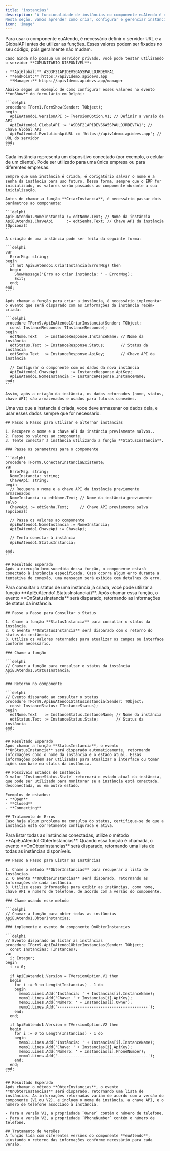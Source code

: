 ```yaml
---
title: 'instancias'
description: 'A funcionalidade de instâncias no componente euAtendo é essencial para a gestão de múltiplas empresas simultâneos. Cada instância representa uma conexão ativa com um canal de comunicação (como WhatsApp), permitindo que sua empresa tenha diferentes clientes configurados para diversos setores ou serviços.
Nesta seção, vamos aprender como criar, configurar e gerenciar instâncias, garantindo um controle eficiente sobre as operações de atendimento.'
icon: 'image'
---
```

<AccordionGroup>
  <Accordion icon="server" title="Autenticando o servidor da API">
    Para usar o componente euAtendo, é necessário definir o servidor URL e a GlobalAPI antes de utilizar as funções. Esses valores podem ser fixados no seu código, pois geralmente não mudam.

    Caso ainda não possua um servidor privado, você pode testar utilizando o servidor **COMUNITÁRIO DISPONÍVEL**:

    - **ApiGlobal:** ASD3F21APIDEVS6A5SPAULOJRDEVFA1
    - **endPoint:** https://apiv1demo.apidevs.app
    - **Manager:** https://apiv1demo.apidevs.app/manager

    Abaixo segue um exemplo de como configurar esses valores no evento **onShow** do formulário em Delphi:

    ```delphi
    procedure TForm1.FormShow(Sender: TObject);
    begin
      ApiEuAtendo1.VersionAPI := TVersionOption.V1; // Definir a versão da API
      ApiEuAtendo1.GlobalAPI := 'ASD3F21APIDEVS6A5SPAULOJRDEVFA1'; // Chave Global API
      ApiEuAtendo1.EvolutionApiURL := 'https://apiv1demo.apidevs.app'; // URL do servidor
    end;
    ```
  </Accordion>

  <Accordion icon="smartphone" title="Instâncias 'Celulares de Clientes'">
    Cada instância representa um dispositivo conectado (por exemplo, o celular de um cliente). Pode ser utilizado para uma única empresa ou para diferentes empresas. 

    Sempre que uma instância é criada, é obrigatório salvar o nome e a senha da instância para uso futuro. Dessa forma, sempre que o ERP for inicializado, os valores serão passados ao componente durante a sua inicialização.

    Antes de chamar a função **CriarInstancia**, é necessário passar dois parâmetros ao componente:

    ```delphi
    ApiEuAtendo1.NomeInstancia := edtNome.Text; // Nome da instância
    ApiEuAtendo1.ChaveApi      := edtSenha.Text; // Chave API da instância (Opcional)
    ```

    A criação de uma instância pode ser feita da seguinte forma:

    ```delphi
    var
      ErrorMsg: string;
    begin
      if not ApiEuAtendo1.CriarInstancia(ErrorMsg) then
      begin
        ShowMessage('Erro ao criar instância: ' + ErrorMsg);
        Exit;
      end;
    end;
    ```

    Após chamar a função para criar a instância, é necessário implementar o evento que será disparado com as informações da instância recém-criada:

    ```delphi
    procedure TForm9.ApiEuAtendo1CriarInstancia(Sender: TObject;
      const InstanceResponse: TInstanceResponse);
    begin
      edtNome.Text   := InstanceResponse.InstanceName; // Nome da instância
      edtStatus.Text := InstanceResponse.Status;       // Status da instância
      edtSenha.Text  := InstanceResponse.ApiKey;       // Chave API da instância

      // Configurar o componente com os dados da nova instância
      ApiEuAtendo1.ChaveApi      := InstanceResponse.ApiKey;
      ApiEuAtendo1.NomeInstancia := InstanceResponse.InstanceName;
    end;
    ```

    Assim, após a criação da instância, os dados retornados (nome, status, chave API) são armazenados e usados para futuras conexões.
  </Accordion>
  
  <Accordion icon="link" title="Conectar em uma instancia existente">
    Uma vez que a instancia é criada, voce deve armazenar os dados dela, e usar esses dados sempre que for necessario.

    ## Passo a Passo para utilizar e alternar instancias

    1. Recupere o nome e a chave API da instância previamente salvos..
    2. Passe os valores ao componente.
    3. Tente conectar à instância utilizando a função **StatusInstancia**.

    ### Passe os parametros para o componente

    ```delphi
    procedure TForm9.ConectarInstanciaExistente;
    var
      ErrorMsg: string;
      NomeInstancia: string;
      ChaveApi: string;
    begin
      // Recupera o nome e a chave API da instância previamente armazenados
      NomeInstancia := edtNome.Text; // Nome da instância previamente salvo
      ChaveApi := edtSenha.Text;     // Chave API previamente salva (opcional)

      // Passa os valores ao componente
      ApiEuAtendo1.NomeInstancia := NomeInstancia;
      ApiEuAtendo1.ChaveApi := ChaveApi;

      // Tenta conectar à instância
      ApiEuAtendo1.StatusInstancia;
      
    end;
    ```
	
	## Resultado Esperado
    Após a execução bem-sucedida dessa função, o componente estará conectado à instância especificada. Caso ocorra algum erro durante a tentativa de conexão, uma mensagem será exibida com detalhes do erro.

</Accordion>
  
 <Accordion icon="signal" title="Consultar Status da Instância">
    Para consultar o status de uma instância já criada, você pode utilizar a função **ApiEuAtendo1.StatusInstancia()**. Após chamar essa função, o evento **OnStatusInstancia** será disparado, retornando as informações de status da instância.

    ## Passo a Passo para Consultar o Status

    1. Chame a função **StatusInstancia** para consultar o status da instância.
    2. O evento **OnStatusInstancia** será disparado com o retorno do status da instância.
    3. Utilize os valores retornados para atualizar os campos ou interface conforme necessário.

    ### Chame a função

    ```delphi
    // Chamar a função para consultar o status da instância
    ApiEuAtendo1.StatusInstancia;
    ```

    ### Retorno no componente 

    ```delphi
    // Evento disparado ao consultar o status
    procedure TForm9.ApiEuAtendo1StatusInstancia(Sender: TObject;
      const InstanceStatus: TInstanceStatus);
    begin
      edtNome.Text   := InstanceStatus.InstanceName; // Nome da instância
      edtStatus.Text := InstanceStatus.State;        // Status da instância
    end;
    ```

    ## Resultado Esperado
    Após chamar a função **StatusInstancia**, o evento **OnStatusInstancia** será disparado automaticamente, retornando informações como o nome da instância e o estado atual. Essas informações podem ser utilizadas para atualizar a interface ou tomar ações com base no status da instância.

    ## Possíveis Estados de Instância
    O valor `InstanceStatus.State` retornará o estado atual da instância, que pode ser utilizado para monitorar se a instância está conectada, desconectada, ou em outro estado.

    Exemplos de estados:
    - **Open**
    - **Closed**
    - **Connecting**

    ## Tratamento de Erros
    Caso haja algum problema na consulta do status, certifique-se de que a instância está corretamente configurada e ativa.
</Accordion>


 <Accordion icon="list" title="Listar Todas as Instâncias">
    Para listar todas as instâncias conectadas, utilize o método **ApiEuAtendo1.ObterInstancias**. Quando essa função é chamada, o evento **OnObterInstancias** será disparado, retornando uma lista de todas as instâncias disponíveis.

    ## Passo a Passo para Listar as Instâncias

    1. Chame o método **ObterInstancias** para recuperar a lista de instâncias.
    2. O evento **OnObterInstancias** será disparado, retornando as informações de cada instância.
    3. Utilize essas informações para exibir as instâncias, como nome, chave API e número de telefone, de acordo com a versão do componente.

    ### Chame usando esse metodo

    ```delphi
    // Chamar a função para obter todas as instâncias
    ApiEuAtendo1.ObterInstancias;
    ```
    ### implemente o evento do componente OnObterInstancias
	
	```delphi
    // Evento disparado ao listar as instâncias
    procedure TForm9.ApiEuAtendo1ObterInstancias(Sender: TObject;
      const Instancias: TInstances);
    var
      i: Integer;
    begin
      i := 0;

      if ApiEuAtendo1.Version = TVersionOption.V1 then
      begin
        for i := 0 to Length(Instancias) - 1 do
        begin
          memo1.Lines.Add('Instância: ' + Instancias[i].InstanceName);
          memo1.Lines.Add('Chave: ' + Instancias[i].ApiKey);
          memo1.Lines.Add('Número: ' + Instancias[i].Owner);
          memo1.Lines.Add('----------------------------------------');
        end;
      end;

      if ApiEuAtendo1.Version = TVersionOption.V2 then
      begin
        for i := 0 to Length(Instancias) - 1 do
        begin
          memo1.Lines.Add('Instância: ' + Instancias[i].InstanceName);
          memo1.Lines.Add('Chave: ' + Instancias[i].ApiKey);
          memo1.Lines.Add('Número: ' + Instancias[i].PhoneNumber);
          memo1.Lines.Add('----------------------------------------');
        end;
      end;
    end;
    ```

    ## Resultado Esperado
    Após chamar o método **ObterInstancias**, o evento **OnObterInstancias** será disparado, retornando uma lista de instâncias. As informações retornadas variam de acordo com a versão do componente (V1 ou V2), e incluem o nome da instância, a chave API, e o número de telefone associado à instância.

    - Para a versão V1, a propriedade `Owner` contém o número de telefone.
    - Para a versão V2, a propriedade `PhoneNumber` contém o número de telefone.

    ## Tratamento de Versões
    A função lida com diferentes versões do componente **euAtendo**, ajustando o retorno das informações conforme necessário para cada versão.
</Accordion>

  
  
  
  
  
</AccordionGroup>